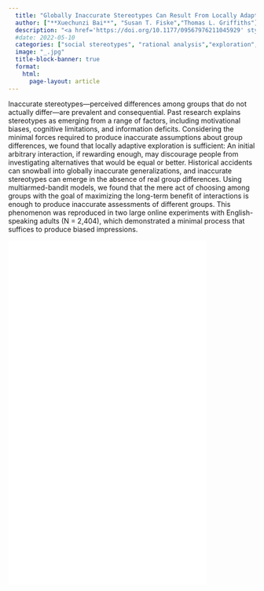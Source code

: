 ```yaml
---
  title: "Globally Inaccurate Stereotypes Can Result From Locally Adaptive Exploration"
  author: ["**Xuechunzi Bai**", "Susan T. Fiske","Thomas L. Griffiths"]
  description: "<a href='https://doi.org/10.1177/09567976211045929' style='color:#be7874;'>Psychological Science</a>"
  #date: 2022-05-10
  categories: ["social stereotypes", "rational analysis","exploration","reinforcement learning"]
  image: "_.jpg"
  title-block-banner: true
  format:
    html:
      page-layout: article
---
```


Inaccurate stereotypes—perceived differences among groups that do not actually differ—are prevalent and consequential. Past research explains stereotypes as emerging from a range of factors, including motivational biases, cognitive limitations, and information deficits. Considering the minimal forces required to produce inaccurate assumptions about group differences, we found that locally adaptive exploration is sufficient: An initial arbitrary interaction, if rewarding enough, may discourage people from investigating alternatives that would be equal or better. Historical accidents can snowball into globally inaccurate generalizations, and inaccurate stereotypes can emerge in the absence of real group differences. Using multiarmed-bandit models, we found that the mere act of choosing among groups with the goal of maximizing the long-term benefit of interactions is enough to produce inaccurate assessments of different groups. This phenomenon was reproduced in two large online experiments with English-speaking adults (N = 2,404), which demonstrated a minimal process that suffices to produce biased impressions.

![](./_.pdf){width="80%" height="700" fig-align="center"}
